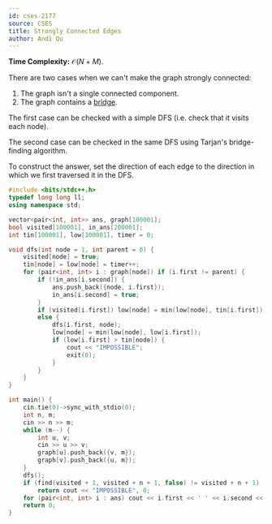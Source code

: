 ```yaml
---
id: cses-2177
source: CSES
title: Strongly Connected Edges
author: Andi Qu
---
```


**Time Complexity:** $\mathcal O(N + M)$.

There are two cases when we can't make the graph strongly connected:

1. The graph isn't a single connected component.
2. The graph contains a [bridge](/adv/BCC-2CC).

The first case can be checked with a simple DFS (i.e. check that it visits each node).

The second case can be checked in the same DFS using Tarjan's bridge-finding algorithm.

To construct the answer, set the direction of each edge to the direction in which we first traversed it in the DFS.

<LanguageSection>

<CPPSection>

```cpp
#include <bits/stdc++.h>
typedef long long ll;
using namespace std;

vector<pair<int, int>> ans, graph[100001];
bool visited[100001], in_ans[200001];
int tin[100001], low[100001], timer = 0;

void dfs(int node = 1, int parent = 0) {
	visited[node] = true;
	tin[node] = low[node] = timer++;
	for (pair<int, int> i : graph[node]) if (i.first != parent) {
		if (!in_ans[i.second]) {
			ans.push_back({node, i.first});
			in_ans[i.second] = true;
		}
		if (visited[i.first]) low[node] = min(low[node], tin[i.first]);
		else {
			dfs(i.first, node);
			low[node] = min(low[node], low[i.first]);
			if (low[i.first] > tin[node]) {
				cout << "IMPOSSIBLE";
				exit(0);
			}
		}
	}
}

int main() {
	cin.tie(0)->sync_with_stdio(0);
	int n, m;
	cin >> n >> m;
	while (m--) {
		int u, v;
		cin >> u >> v;
		graph[u].push_back({v, m});
		graph[v].push_back({u, m});
	}
	dfs();
	if (find(visited + 1, visited + n + 1, false) != visited + n + 1)
		return cout << "IMPOSSIBLE", 0;
	for (pair<int, int> i : ans) cout << i.first << ' ' << i.second << '\n';
	return 0;
}
```

</CPPSection>

</LanguageSection>
